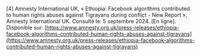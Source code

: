 \[4\]		Amnesty International UK, « Ethiopia: Facebook algorithms contributed to human rights abuses against Tigrayans during conflict \- New Report », Amnesty International UK. Consulté le: 5 septembre 2024\. \[En ligne\]. Disponible sur: [https://www.amnesty.org.uk/press-releases/ethiopia-facebook-algorithms-contributed-human-rights-abuses-against-tigrayans](https://www.amnesty.org.uk/press-releases/ethiopia-facebook-algorithms-contributed-human-rights-abuses-against-tigrayans)